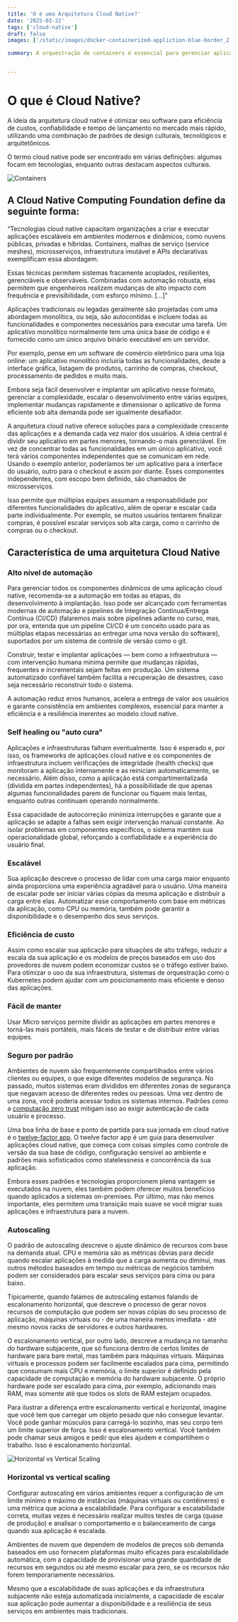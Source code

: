 ```yaml
---
title: 'O é uma Arquitetura Cloud Native?'
date: '2025-03-22'
tags: ['cloud-native']
draft: false
images: ['/static/images/docker-containerized-appliction-blue-border_2.png']

summary: A orquestração de containers é essencial para gerenciar aplicações em ambientes de produção, garantindo que elas atendam a requisitos críticos de desempenho, escalabilidade e confiabilidade. Ferramentas de orquestração, como Kubernetes, Docker Swarm e Apache Mesos, automatizam a implantação, o gerenciamento e a escalabilidade de containers, proporcionando uma infraestrutura robusta e eficiente para aplicações modernas.


---
```


# O que é Cloud Native?

A ideia da arquitetura cloud native é otimizar seu software para eficiência de custos, confiabilidade e tempo de lançamento no mercado mais rápido, utilizando uma combinação de padrões de design culturais, tecnológicos e arquitetônicos.

O termo cloud native pode ser encontrado em várias definições: algumas focam em tecnologias, enquanto outras destacam aspectos culturais.


![Containers](https://raw.githubusercontent.com/Tech-Preta/trailmap/refs/heads/master/CNCF_TrailMap_latest.png)


## A Cloud Native Computing Foundation define da seguinte forma:

“Tecnologias cloud native capacitam organizações a criar e executar aplicações escaláveis em ambientes modernos e dinâmicos, como nuvens públicas, privadas e híbridas. Containers, malhas de serviço (service meshes), microsserviços, infraestrutura imutável e APIs declarativas exemplificam essa abordagem.

Essas técnicas permitem sistemas fracamente acoplados, resilientes, gerenciáveis e observáveis. Combinadas com automação robusta, elas permitem que engenheiros realizem mudanças de alto impacto com frequência e previsibilidade, com esforço mínimo. [...]”

Aplicações tradicionais ou legadas geralmente são projetadas com uma abordagem monolítica, ou seja, são autocontidas e incluem todas as funcionalidades e componentes necessários para executar uma tarefa. Um aplicativo monolítico normalmente tem uma única base de código e é fornecido como um único arquivo binário executável em um servidor.

Por exemplo, pense em um software de comércio eletrônico para uma loja online: um aplicativo monolítico incluiria todas as funcionalidades, desde a interface gráfica, listagem de produtos, carrinho de compras, checkout, processamento de pedidos e muito mais.

Embora seja fácil desenvolver e implantar um aplicativo nesse formato, gerenciar a complexidade, escalar o desenvolvimento entre várias equipes, implementar mudanças rapidamente e dimensionar o aplicativo de forma eficiente sob alta demanda pode ser igualmente desafiador.

A arquitetura cloud native oferece soluções para a complexidade crescente das aplicações e a demanda cada vez maior dos usuários. A ideia central é dividir seu aplicativo em partes menores, tornando-o mais gerenciável. Em vez de concentrar todas as funcionalidades em um único aplicativo, você terá vários componentes independentes que se comunicam em rede. Usando o exemplo anterior, poderíamos ter um aplicativo para a interface do usuário, outro para o checkout e assim por diante. Esses componentes independentes, com escopo bem definido, são chamados de microsserviços.

Isso permite que múltiplas equipes assumam a responsabilidade por diferentes funcionalidades do aplicativo, além de operar e escalar cada parte individualmente. Por exemplo, se muitos usuários tentarem finalizar compras, é possível escalar serviços sob alta carga, como o carrinho de compras ou o checkout.

## Característica de uma arquitetura Cloud Native

### Alto nível de automação
Para gerenciar todos os componentes dinâmicos de uma aplicação cloud native, recomenda-se a automação em todas as etapas, do desenvolvimento à implantação. Isso pode ser alcançado com ferramentas modernas de automação e pipelines de Integração Contínua/Entrega Contínua (CI/CD) (falaremos mais sobre pipelines adiante no curso, mas, por ora, entenda que um pipeline CI/CD é um conceito usado para as múltiplas etapas necessárias ao entregar uma nova versão do software), suportados por um sistema de controle de versão como o git.

Construir, testar e implantar aplicações — bem como a infraestrutura — com intervenção humana mínima permite que mudanças rápidas, frequentes e incrementais sejam feitas em produção. Um sistema automatizado confiável também facilita a recuperação de desastres, caso seja necessário reconstruir todo o sistema.

A automação reduz erros humanos, acelera a entrega de valor aos usuários e garante consistência em ambientes complexos, essencial para manter a eficiência e a resiliência inerentes ao modelo cloud native.

### Self healing ou "auto cura"

Aplicações e infraestruturas falham eventualmente. Isso é esperado e, por isso, os frameworks de aplicações cloud native e os componentes de infraestrutura incluem verificações de integridade (health checks) que monitoram a aplicação internamente e as reiniciam automaticamente, se necessário. Além disso, como a aplicação está compartimentalizada (dividida em partes independentes), há a possibilidade de que apenas algumas funcionalidades parem de funcionar ou fiquem mais lentas, enquanto outras continuam operando normalmente.

Essa capacidade de autocorreção minimiza interrupções e garante que a aplicação se adapte a falhas sem exigir intervenção manual constante. Ao isolar problemas em componentes específicos, o sistema mantém sua operacionalidade global, reforçando a confiabilidade e a experiência do usuário final.

### Escalável

Sua aplicação descreve o processo de lidar com uma carga maior enquanto ainda proporciona uma experiência agradável para o usuário. Uma maneira de escalar pode ser iniciar várias cópias da mesma aplicação e distribuir a carga entre elas. Automatizar esse comportamento com base em métricas da aplicação, como CPU ou memória, também pode garantir a disponibilidade e o desempenho dos seus serviços.

### Eficiência de custo
Assim como escalar sua aplicação para situações de alto tráfego, reduzir a escala da sua aplicação e os modelos de preços baseados em uso dos provedores de nuvem podem economizar custos se o tráfego estiver baixo. Para otimizar o uso da sua infraestrutura, sistemas de orquestração como o Kubernetes podem ajudar com um posicionamento mais eficiente e denso das aplicações.

### Fácil de manter 
Usar Micro serviços permite dividir as aplicações em partes menores e torná-las mais portáteis, mais fáceis de testar e de distribuir entre várias equipes.

### Seguro por padrão

Ambientes de nuvem são frequentemente compartilhados entre vários clientes ou equipes, o que exige diferentes modelos de segurança. No passado, muitos sistemas eram divididos em diferentes zonas de segurança que negavam acesso de diferentes redes ou pessoas. Uma vez dentro de uma zona, você poderia acessar todos os sistemas internos. Padrões como a [computação zero trust](https://en.wikipedia.org/wiki/Zero_trust_architecture) mitigam isso ao exigir autenticação de cada usuário e processo.

Uma boa linha de base e ponto de partida para sua jornada em cloud native é o [twelve-factor app](https://12factor.net/pt_br/). O twelve factor app é um guia para desenvolver aplicações cloud native, que começa com coisas simples como controle de versão da sua base de código, configuração sensível ao ambiente e padrões mais sofisticados como statelessness e concorrência da sua aplicação.

Embora esses padrões e tecnologias proporcionem plena vantagem se executados na nuvem, eles também podem oferecer muitos benefícios quando aplicados a sistemas on-premises. Por último, mas não menos importante, eles permitem uma transição mais suave se você migrar suas aplicações e infraestrutura para a nuvem.

### Autoscaling
O padrão de autoscaling descreve o ajuste dinâmico de recursos com base na demanda atual. CPU e memória são as métricas óbvias para decidir quando escalar aplicações à medida que a carga aumenta ou diminui, mas outros métodos baseados em tempo ou métricas de negócios também podem ser considerados para escalar seus serviços para cima ou para baixo.

Tipicamente, quando falamos de autoscaling estamos falando de escalonamento horizontal, que descreve o processo de gerar novos recursos de computação que podem ser novas cópias do seu processo de aplicação, máquinas virtuais ou - de uma maneira menos imediata - até mesmo novos racks de servidores e outros hardwares.

O escalonamento vertical, por outro lado, descreve a mudança no tamanho do hardware subjacente, que só funciona dentro de certos limites de hardware para bare metal, mas também para máquinas virtuais. Máquinas virtuais e processos podem ser facilmente escalados para cima, permitindo que consumam mais CPU e memória, o limite superior é definido pela capacidade de computação e memória do hardware subjacente. O próprio hardware pode ser escalado para cima, por exemplo, adicionando mais RAM, mas somente até que todos os slots de RAM estejam ocupados.

Para ilustrar a diferença entre escalonamento vertical e horizontal, imagine que você tem que carregar um objeto pesado que não consegue levantar. Você pode ganhar músculos para carregá-lo sozinho, mas seu corpo tem um limite superior de força. Isso é escalonamento vertical. Você também pode chamar seus amigos e pedir que eles ajudem e compartilhem o trabalho. Isso é escalonamento horizontal.

![Horizontal vs Vertical Scaling](https://d36ai2hkxl16us.cloudfront.net/course-uploads/e0df7fbf-a057-42af-8a1f-590912be5460/q2cr3c5d6279-Horizontalvsverticalscaling.png)

### Horizontal vs vertical scaling

Configurar autoscaling em vários ambientes requer a configuração de um limite mínimo e máximo de instâncias (máquinas virtuais ou contêineres) e uma métrica que aciona a escalabilidade. Para configurar a escalabilidade correta, muitas vezes é necessário realizar muitos testes de carga (quase de produção) e analisar o comportamento e o balanceamento de carga quando sua aplicação é escalada.

Ambientes de nuvem que dependem de modelos de preços sob demanda baseados em uso fornecem plataformas muito eficazes para escalabilidade automática, com a capacidade de provisionar uma grande quantidade de recursos em segundos ou até mesmo escalar para zero, se os recursos não forem temporariamente necessários.

Mesmo que a escalabilidade de suas aplicações e da infraestrutura subjacente não esteja automatizada inicialmente, a capacidade de escalar sua aplicação pode aumentar a disponibilidade e a resiliência de seus serviços em ambientes mais tradicionais.
